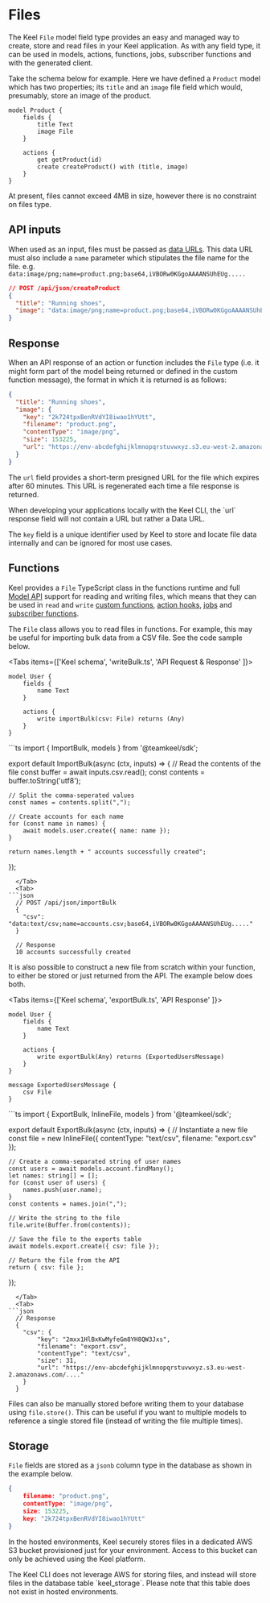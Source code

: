 # Files

The Keel `File` model field type provides an easy and managed way to create, store and read files in your Keel application. As with any field type, it can be used in models, actions, functions, jobs, subscriber functions and with the generated client.

Take the schema below for example.  Here we have defined a `Product` model which has two properties; its `title` and an `image` file field which would, presumably, store an image of the product.

```keel {4}
model Product {
    fields {
        title Text
        image File
    }

    actions {
        get getProduct(id)   
        create createProduct() with (title, image)
    }
}
```


<Callout type="info">
  At present, files cannot exceed 4MB in size, however there is no constraint on files type.
</Callout>

## API inputs

When used as an input, files must be passed as [data URLs](https://developer.mozilla.org/en-US/docs/Web/URI/Schemes/data). This data URL must also include a `name` parameter which stipulates the file name for the file. e.g. `data:image/png;name=product.png;base64,iVBORw0KGgoAAAANSUhEUg.....`

```json
// POST /api/json/createProduct
{
  "title": "Running shoes",
  "image": "data:image/png;name=product.png;base64,iVBORw0KGgoAAAANSUhEUg....."
}
```

## Response

When an API response of an action or function includes the `File` type (i.e. it might form part of the model being returned or defined in the custom function message), the format in which it is returned is as follows:

```json
{
  "title": "Running shoes",
  "image": {
    "key": "2k724tpxBenRVdYI8iwao1hYUtt",
    "filename": "product.png",
    "contentType": "image/png",
    "size": 153225,
    "url": "https://env-abcdefghijklmnopqrstuvwxyz.s3.eu-west-2.amazonaws.com/...."
  }
}
```

The `url` field provides a short-term presigned URL for the file which expires after 60 minutes. This URL is regenerated each time a file response is returned.

<Callout type="info">
  When developing your applications locally with the Keel CLI, the `url` response field will not contain a URL but rather a Data URL.
</Callout>

The `key` field is a unique identifier used by Keel to store and locate file data internally and can be ignored for most use cases.

## Functions

Keel provides a `File` TypeScript class in the functions runtime and full [Model API](/functions/sdk/modelApi) support for reading and writing files, which means that they can be used in `read` and `write` [custom functions](/functions/custom-functions), [action hooks](/functions/action-hooks), [jobs](/jobs) and [subscriber functions](/events). 

The `File` class allows you to read files in functions. For example, this may be useful for importing bulk data from a CSV file. See the code sample below.


<Tabs items={['Keel schema', 'writeBulk.ts', 'API Request & Response' ]}>
  <Tab>
```keel
model User {
    fields {
        name Text
    }

    actions {
        write importBulk(csv: File) returns (Any)
    }
}
```
  </Tab>
    <Tab>
```ts
import { ImportBulk, models } from '@teamkeel/sdk';

export default ImportBulk(async (ctx, inputs) => {
    // Read the contents of the file
    const buffer = await inputs.csv.read();
    const contents = buffer.toString('utf8');

    // Split the comma-seperated values
    const names = contents.split(",");

    // Create accounts for each name
    for (const name in names) {
        await models.user.create({ name: name });
    }

    return names.length + " accounts successfully created";
});
```
  </Tab>
  <Tab>
```json
  // POST /api/json/importBulk
  {
    "csv": "data:text/csv;name=accounts.csv;base64,iVBORw0KGgoAAAANSUhEUg....."
  }

  // Response
  10 accounts successfully created
```
  </Tab>
</Tabs>

It is also possible to construct a new file from scratch within your function, to either be stored or just returned from the API.  The example below does both.

<Tabs items={['Keel schema', 'exportBulk.ts', 'API Response' ]}>
  <Tab>
```keel
model User {
    fields {
        name Text
    }

    actions {
        write exportBulk(Any) returns (ExportedUsersMessage)
    }
}

message ExportedUsersMessage {
    csv File
}

```
  </Tab>
    <Tab>
```ts
import { ExportBulk, InlineFile, models } from '@teamkeel/sdk';

export default ExportBulk(async (ctx, inputs) => {
    // Instantiate a new file
    const file = new InlineFile({
        contentType: "text/csv",
        filename: "export.csv"
    });

    // Create a comma-separated string of user names
    const users = await models.account.findMany();
    let names: string[] = [];
    for (const user of users) {
        names.push(user.name);
    }
    const contents = names.join(",");

    // Write the string to the file
    file.write(Buffer.from(contents));

    // Save the file to the exports table
    await models.export.create({ csv: file });

    // Return the file from the API
    return { csv: file };
});
```
  </Tab>
  <Tab>
```json
  // Response
  {
    "csv": {
        "key": "2mxx1HlBxKwMyfeGm8YH8QW3Jxs",
        "filename": "export.csv",
        "contentType": "text/csv",
        "size": 31,
        "url": "https://env-abcdefghijklmnopqrstuvwxyz.s3.eu-west-2.amazonaws.com/...."
    }
  }
```
  </Tab>
</Tabs>

Files can also be manually stored before writing them to your database using `file.store()`. This can be useful if you want to multiple models to reference a single stored file (instead of writing the file multiple times).

## Storage

`File` fields are stored as a `jsonb` column type in the database as shown in the example below.

```json
{
    filename: "product.png",
    contentType: "image/png",
    size: 153225,
    key: "2k724tpxBenRVdYI8iwao1hYUtt"
}
```

In the hosted environments, Keel securely stores files in a dedicated AWS S3 bucket provisioned just for your environment. Access to this bucket can only be achieved using the Keel platform.

<Callout type="info">
  The Keel CLI does not leverage AWS for storing files, and instead will store files in the database table `keel_storage`. Please note that this table does not exist in hosted environments.
</Callout>

